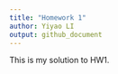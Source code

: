 ```yaml
---
title: "Homework 1"
author: Yiyao LI
output: github_document
---
```


This is my solution to HW1. 

